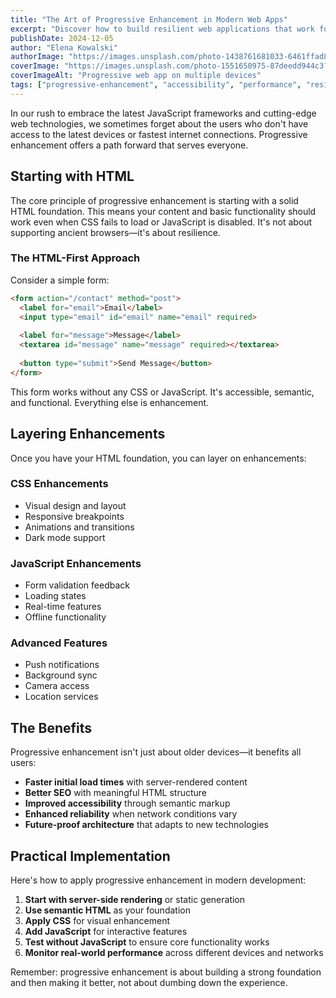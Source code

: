 ```yaml
---
title: "The Art of Progressive Enhancement in Modern Web Apps"
excerpt: "Discover how to build resilient web applications that work for everyone, regardless of their device capabilities or network conditions, using progressive enhancement principles."
publishDate: 2024-12-05
author: "Elena Kowalski"
authorImage: "https://images.unsplash.com/photo-1438761681033-6461ffad8d80?w=400&h=400&fit=crop&crop=face"
coverImage: "https://images.unsplash.com/photo-1551650975-87deedd944c3?w=2000&h=1000&fit=crop"
coverImageAlt: "Progressive web app on multiple devices"
tags: ["progressive-enhancement", "accessibility", "performance", "resilience"]
---
```


In our rush to embrace the latest JavaScript frameworks and cutting-edge web technologies, we sometimes forget about the users who don't have access to the latest devices or fastest internet connections. Progressive enhancement offers a path forward that serves everyone.

## Starting with HTML

The core principle of progressive enhancement is starting with a solid HTML foundation. This means your content and basic functionality should work even when CSS fails to load or JavaScript is disabled. It's not about supporting ancient browsers—it's about resilience.

### The HTML-First Approach

Consider a simple form:

```html
<form action="/contact" method="post">
  <label for="email">Email</label>
  <input type="email" id="email" name="email" required>
  
  <label for="message">Message</label>
  <textarea id="message" name="message" required></textarea>
  
  <button type="submit">Send Message</button>
</form>
```

This form works without any CSS or JavaScript. It's accessible, semantic, and functional. Everything else is enhancement.

## Layering Enhancements

Once you have your HTML foundation, you can layer on enhancements:

### CSS Enhancements
- Visual design and layout
- Responsive breakpoints
- Animations and transitions
- Dark mode support

### JavaScript Enhancements
- Form validation feedback
- Loading states
- Real-time features
- Offline functionality

### Advanced Features
- Push notifications
- Background sync
- Camera access
- Location services

## The Benefits

Progressive enhancement isn't just about older devices—it benefits all users:

- **Faster initial load times** with server-rendered content
- **Better SEO** with meaningful HTML structure
- **Improved accessibility** through semantic markup
- **Enhanced reliability** when network conditions vary
- **Future-proof architecture** that adapts to new technologies

## Practical Implementation

Here's how to apply progressive enhancement in modern development:

1. **Start with server-side rendering** or static generation
2. **Use semantic HTML** as your foundation
3. **Apply CSS** for visual enhancement
4. **Add JavaScript** for interactive features
5. **Test without JavaScript** to ensure core functionality works
6. **Monitor real-world performance** across different devices and networks

Remember: progressive enhancement is about building a strong foundation and then making it better, not about dumbing down the experience.